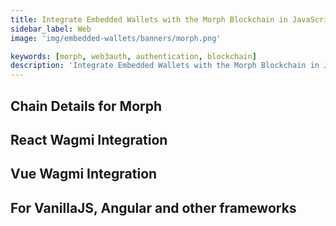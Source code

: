 ```yaml
---
title: Integrate Embedded Wallets with the Morph Blockchain in JavaScript
sidebar_label: Web
image: 'img/embedded-wallets/banners/morph.png'

keywords: [morph, web3auth, authentication, blockchain]
description: 'Integrate Embedded Wallets with the Morph Blockchain in JavaScript | Embedded Wallets'
---
```



<SEO
  title="Integrate Embedded Wallets with the Morph Blockchain in JavaScript"
  description="Integrate Embedded Wallets with the Morph Blockchain in JavaScript | Embedded Wallets"
  image="https://docs.metamask.io/img/embedded-wallets/banners/morph.png"
  slug="/embedded-wallets/connect-blockchain/evm/morph/web"
/>

## Chain Details for Morph

<ChainDetailsMorph />

## React Wagmi Integration

<ReactWagmiIntegration />

## Vue Wagmi Integration

<VueWagmiIntegration />

## For VanillaJS, Angular and other frameworks

<JsBlockchainMethods />

